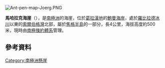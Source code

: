 [[Image:Ant-pen-map-Joerg.PNG|thumb]]
{{coord|68|17|S|65|23|W|source:GNIS|display=title}}

'''馬哈拉克海崖'''（{{lang-en|Mahalak Bluffs}}），是[[南極洲|南極洲]]的海崖，位於[[葛拉漢地|葛拉漢地]]的[[鮑曼海岸|鮑曼海岸]]，處於[[羅比拉德冰川|羅比拉德冰川]]以東的[[索爾伯格灣|索爾伯格灣]]北部，屬於[[焦格半島|焦格半島]]的一部分，長4公里，海拔高度約500米，現時由[[南極條約體系|南極條約體系]]管理。

==參考資料==
{{cite gnis | type = antarid | id = 9284| name = Mahalak Bluffs | accessdate = 2013-07-26}}

{{DEFAULTSORT:Mahalak Bluffs}}
[[Category:南極洲懸崖|Category:南極洲懸崖]]


{{BowmanCoast-geo-stub}}